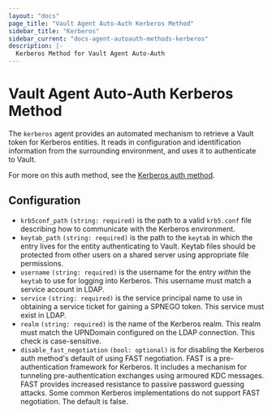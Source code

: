 ```yaml
---
layout: "docs"
page_title: "Vault Agent Auto-Auth Kerberos Method"
sidebar_title: "Kerberos"
sidebar_current: "docs-agent-autoauth-methods-kerberos"
description: |-
  Kerberos Method for Vault Agent Auto-Auth
---
```


# Vault Agent Auto-Auth Kerberos Method

The `kerberos` agent provides an automated mechanism to retrieve
a Vault token for Kerberos entities. It reads in configuration and
identification information from the surrounding environment, and uses
it to authenticate to Vault.

For more on this auth method, see the [Kerberos auth method](/vault/docs/auth/kerberos).

## Configuration

- `krb5conf_path` `(string: required)` is the path to a valid `krb5.conf` file describing how to
communicate with the Kerberos environment.
- `keytab_path` `(string: required)` is the path to the `keytab` in which the entry lives for the
entity authenticating to Vault. Keytab files should be protected from other
users on a shared server using appropriate file permissions.
- `username` `(string: required)` is the username for the entry _within_ the `keytab` to use for
logging into Kerberos. This username must match a service account in LDAP.
- `service` `(string: required)` is the service principal name to use in obtaining a service ticket for
gaining a SPNEGO token. This service must exist in LDAP.
- `realm` `(string: required)` is the name of the Kerberos realm. This realm must match the UPNDomain
configured on the LDAP connection. This check is case-sensitive.
- `disable_fast_negotiation` `(bool: optional)` is for disabling the Kerberos auth method's default
of using FAST negotiation. FAST is a pre-authentication framework for Kerberos.
It includes a mechanism for tunneling pre-authentication exchanges using armoured
KDC messages. FAST provides increased resistance to passive password guessing attacks.
Some common Kerberos implementations do not support FAST negotiation. The default is false.
